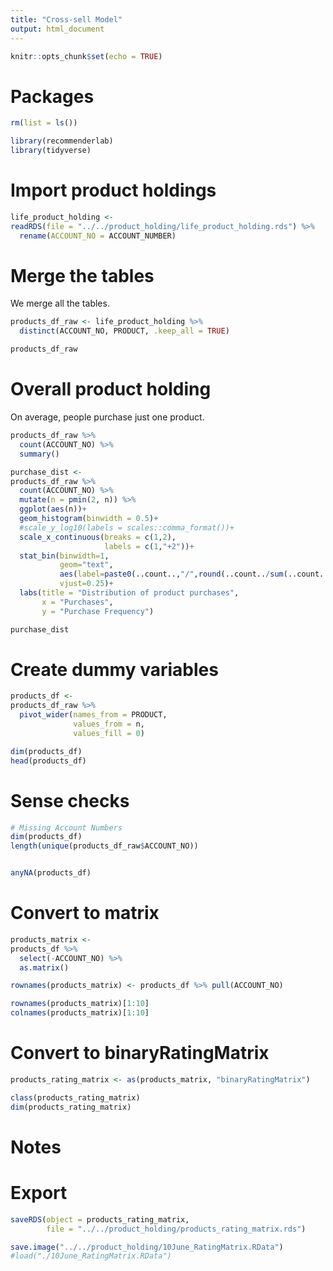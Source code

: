 ```yaml
---
title: "Cross-sell Model"
output: html_document
---
```


```r
knitr::opts_chunk$set(echo = TRUE)
```

# Packages

```r
rm(list = ls())

library(recommenderlab)
library(tidyverse)
```


# Import product holdings

```r
life_product_holding <-
readRDS(file = "../../product_holding/life_product_holding.rds") %>% 
  rename(ACCOUNT_NO = ACCOUNT_NUMBER)
```

# Merge the tables

We merge all the tables.

```r
products_df_raw <- life_product_holding %>% 
  distinct(ACCOUNT_NO, PRODUCT, .keep_all = TRUE)

products_df_raw
```

# Overall product holding

On average, people purchase just one product.

```r
products_df_raw %>% 
  count(ACCOUNT_NO) %>% 
  summary()
```

```r
purchase_dist <-
products_df_raw %>% 
  count(ACCOUNT_NO) %>% 
  mutate(n = pmin(2, n)) %>% 
  ggplot(aes(n))+
  geom_histogram(binwidth = 0.5)+
  #scale_y_log10(labels = scales::comma_format())+
  scale_x_continuous(breaks = c(1,2),
                     labels = c(1,"+2"))+
  stat_bin(binwidth=1, 
           geom="text", 
           aes(label=paste0(..count..,"/",round(..count../sum(..count..), 2))), 
           vjust=0.25)+
  labs(title = "Distribution of product purchases",
       x = "Purchases",
       y = "Purchase Frequency")

purchase_dist
```


# Create dummy variables

```r
products_df <-
products_df_raw %>% 
  pivot_wider(names_from = PRODUCT, 
              values_from = n, 
              values_fill = 0)

dim(products_df)
head(products_df)
```


# Sense checks

```r
# Missing Account Numbers
dim(products_df)
length(unique(products_df_raw$ACCOUNT_NO))


anyNA(products_df)
```

# Convert to matrix

```r
products_matrix <-
products_df %>% 
  select(-ACCOUNT_NO) %>% 
  as.matrix()

rownames(products_matrix) <- products_df %>% pull(ACCOUNT_NO)
```


```r
rownames(products_matrix)[1:10]
colnames(products_matrix)[1:10]
```


# Convert to binaryRatingMatrix

```r
products_rating_matrix <- as(products_matrix, "binaryRatingMatrix")
```


```r
class(products_rating_matrix)
dim(products_rating_matrix)
```

# Notes



# Export

```r
saveRDS(object = products_rating_matrix, 
        file = "../../product_holding/products_rating_matrix.rds")

save.image("../../product_holding/10June_RatingMatrix.RData")
#load("./10June_RatingMatrix.RData")
```

